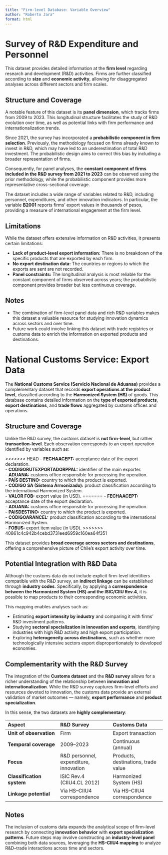 ```yaml
---
title: "Firm-level Database: Variable Overview"
author: "Roberto Jara"
format: html
---
```


# Survey of R&D Expenditure and Personnel

This dataset provides detailed information at the **firm level** regarding research and development (R&D) activities. Firms are further classified according to **size** and **economic activity**, allowing for disaggregated analyses across different sectors and firm scales.

## Structure and Coverage

A notable feature of this dataset is its **panel dimension**, which tracks firms from 2009 to 2023. This longitudinal structure facilitates the study of R&D evolution over time, as well as potential links with firm performance and internationalization trends.

Since 2021, the survey has incorporated a **probabilistic component in firm selection**. Previously, the methodology focused on firms already known to invest in R&D, which may have led to an underestimation of total R&D investment. The probabilistic design aims to correct this bias by including a broader representation of firms.

Consequently, for panel analyses, the **constant component of firms included in the R&D survey from 2021 to 2023** can be observed using the prior methodology, while the probabilistic component provides more representative cross-sectional coverage.

The dataset includes a wide range of variables related to R&D, including personnel, expenditures, and other innovation indicators. In particular, the variable **B2001** reports firms’ export values in thousands of pesos, providing a measure of international engagement at the firm level.

## Limitations

While the dataset offers extensive information on R&D activities, it presents certain limitations:

-   **Lack of product-level export information:** There is no breakdown of the specific products that are exported by each firm.\
-   **No export destination data:** The countries or regions to which the exports are sent are not recorded.\
-   **Panel constraints:** The longitudinal analysis is most reliable for the constant component of firms observed across years; the probabilistic component provides broader but less continuous coverage.

## Notes

-   The combination of firm-level panel data and rich R&D variables makes this dataset a valuable resource for studying innovation dynamics across sectors and over time.\
-   Future work could involve linking this dataset with trade registries or customs data to enrich the information on exported products and destinations.

# National Customs Service: Export Data

The **National Customs Service (Servicio Nacional de Aduanas)** provides a complementary dataset that records **export operations at the product level**, classified according to the **Harmonized System (HS)** of goods. This database contains detailed information on the **type of exported products**, **export destinations**, and **trade flows** aggregated by customs offices and operations.

## Structure and Coverage

Unlike the R&D survey, the customs dataset is **not firm-level**, but rather **transaction-level**. Each observation corresponds to an export operation identified by variables such as:

<<<<<<< HEAD
-   **FECHAACEPT:** acceptance date of the export declaration.\
-   **CODIGORUTEXPORTADORPPAL:** identifier of the main exporter.\
-   **ADUANA:** customs office responsible for processing the operation.\
-   **PAÍS DESTINO:** country to which the product is exported.\
-   **CÓDIGO SA (Sistema Armonizado):** product classification according to the international Harmonized System.\
-   **VALOR FOB:** export value (in USD).
=======
- **FECHAACEPT:** acceptance date of the export declaration.    
- **ADUANA:** customs office responsible for processing the operation.  
- **PAISDESTINO:** country to which the product is exported.  
- **CODIGOARANCEL:** product classification according to the international Harmonized System.  
- **FOBUS:** export item value (in USD).
>>>>>>> 40861c4c942b4cebd3731eed6959c160ea64f351

This dataset provides **broad coverage across sectors and destinations**, offering a comprehensive picture of Chile’s export activity over time.

## Potential Integration with R&D Data

Although the customs data do not include explicit firm-level identifiers compatible with the R&D survey, an **indirect linkage** can be established through **industry codes**. Specifically, by applying a **correspondence between the Harmonized System (HS) and the ISIC/CIIU Rev.4**, it is possible to map products to their corresponding economic activities.

This mapping enables analyses such as:

-   Estimating **export intensity by industry** and comparing it with firms’ R&D investment patterns.\
-   Studying **sectoral specialization in innovation and exports**, identifying industries with high R&D activity and high export participation.\
-   Exploring **heterogeneity across destinations**, such as whether more technologically intensive sectors export disproportionately to developed economies.

## Complementarity with the R&D Survey

The integration of the **Customs dataset** and the **R&D survey** allows for a richer understanding of the relationship between **innovation and internationalization**. While the R&D survey captures firm-level efforts and resources devoted to innovation, the customs data provide an external validation of market outcomes — namely, **export performance** and **product specialization**.

In this sense, the two datasets are **highly complementary**:

| Aspect | R&D Survey | Customs Data |
|:---|:---|:---|
| **Unit of observation** | Firm | Export transaction |
| **Temporal coverage** | 2009–2023 | Continuous (annual) |
| **Focus** | R&D personnel, expenditure, innovation | Products, destinations, trade value |
| **Classification system** | ISIC Rev.4 (CIIU4.CL 2012) | Harmonized System (HS) |
| **Linkage potential** | Via HS–CIIU4 correspondence | Via HS–CIIU4 correspondence |

## Notes

The inclusion of customs data expands the analytical scope of firm-level research by connecting **innovation behavior** with **export specialization patterns**. Future steps may involve constructing an **industry-level panel** combining both data sources, leveraging the **HS–CIIU4 mapping** to analyze R&D–trade interactions across time and sectors.
